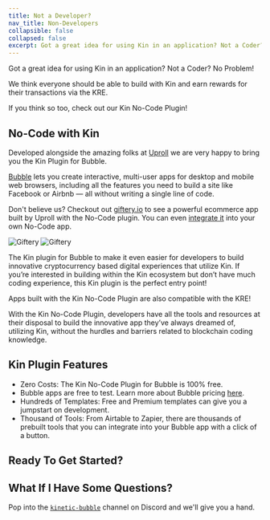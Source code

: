 ```yaml
---
title: Not a Developer?
nav_title: Non-Developers
collapsible: false
collapsed: false
excerpt: Got a great idea for using Kin in an application? Not a Coder? No Problem!
---
```


Got a great idea for using Kin in an application? Not a Coder? No Problem!

We think everyone should be able to build with Kin and earn rewards for their transactions via the KRE.

If you think so too, check out our Kin No-Code Plugin!

## No-Code with Kin

Developed alongside the amazing folks at [Uproll](https://uproll.app/) we are very happy to bring you the Kin Plugin for Bubble.

[Bubble](https://bubble.io/) lets you create interactive, multi-user apps for desktop and mobile web browsers, including all the features you need to build a site like Facebook or Airbnb — all without writing a single line of code.

<div className="mt-8 grid gap-6 md:grid-cols-2">
  <NavCard
    title="Get Started with Kin No-Code"
    subtitle="Follow these steps to start building your own Bubble app with Kin No-Code"
    pngFile="bubble"
    link={{
      url: '/docs/non-developers/get-started',
      label: 'Build with No-Code!',
    }}
  />
  <NavCard
    title="See What The Kin No-Code Plugin Can Do"
    subtitle="Check out all of the methods and options for using the Kin No-Code Plugin"
    svgFile="kin"
    link={{
      url: '/docs/non-developers/no-code-plugin',
      label: 'Check it out!',
    }}
  />
</div>

Don't believe us? Checkout out [giftery.io](https://giftery.io/) to see a powerful ecommerce app built by Uproll with the No-Code plugin. You can even [integrate it](/docs/integrations/giftery) into your own No-Code app.

![Giftery](/images/Giftery1.png)
![Giftery](/images/Giftery2.png)

The Kin plugin for Bubble to make it even easier for developers to build innovative cryptocurrency based digital experiences that utilize Kin. If you’re interested in building within the Kin ecosystem but don’t have much coding experience, this Kin plugin is the perfect entry point!

Apps built with the Kin No-Code Plugin are also compatible with the KRE!

<KRE />

With the Kin No-Code Plugin, developers have all the tools and resources at their disposal to build the innovative app they’ve always dreamed of, utilizing Kin, without the hurdles and barriers related to blockchain coding knowledge.

## Kin Plugin Features

- Zero Costs: The Kin No-Code Plugin for Bubble is 100% free.
- Bubble apps are free to test. Learn more about Bubble pricing [here](https://bubble.io/pricing).
- Hundreds of Templates: Free and Premium templates can give you a jumpstart on development.
- Thousand of Tools: From Airtable to Zapier, there are thousands of prebuilt tools that you can integrate into your Bubble app with a click of a button.

## Ready To Get Started?

<div className="mt-8 grid gap-6 md:grid-cols-2">
  <NavCard
    title="Get Started with Kin No-Code"
    subtitle="Follow these steps to start building your own Bubble app with Kin No-Code"
    pngFile="bubble"
    link={{
      url: '/docs/non-developers/get-started',
      label: 'Build with No-Code!',
    }}
  />
</div>

## What If I Have Some Questions?

Pop into the [`kinetic-bubble`](https://discord.com/channels/808859554997469244/1029511952478773308) channel on Discord and we'll give you a hand.

<Help />
